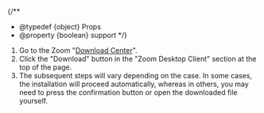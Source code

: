 
{/**
  * @typedef {object} Props
  * @property {boolean} support
  */}

1. Go to the Zoom "[Download Center](https://zoom.us/download)".
2. Click the "Download" button in the "Zoom Desktop Client" section at the top of the page.
3. The subsequent steps will vary depending on the case. In some cases, the installation will proceed automatically, whereas in others, you may need to press the confirmation button or open the downloaded file yourself.

<Support lang="en" show={props.support} />
